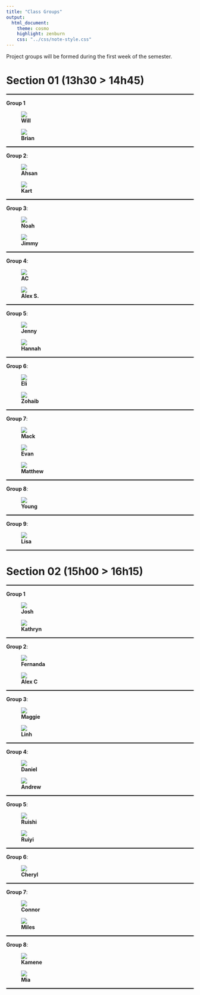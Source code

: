 ```yaml
---
title: "Class Groups"
output:
  html_document:
    theme: cosmo
    highlight: zenburn
    css: "../css/note-style.css"
---
```


Project groups will be formed during the first week of the semester.

# Section 01 (13h30 > 14h45)

<hr style="height: 0px; border: none; border-top: 2px solid black;">

**Group 1**

<div class="group-row">
  <figure class="group-figure">
    <img src="../icons/will_eagle_green.svg" class="group-img"/>
    <figcaption class="group-caption"><b>Will</b></figcaption>
  </figure>
  <figure class="group-figure">
    <img src="../icons/brian_penguin_blue.svg" class="group-img"/>
    <figcaption class="group-caption"><b>Brian</b></figcaption>
  </figure>
</div>

<hr style="height: 0px; border: none; border-top: 2px solid black;">

**Group 2**:

<div class="group-row">
  <figure class="group-figure">
    <img src="../icons/ahsan_parrot_purple.svg" class="group-img"/>
    <figcaption class="group-caption"><b>Ahsan</b></figcaption>
  </figure>
  <figure class="group-figure">
    <img src="../icons/kart_falcon_peach.svg" class="group-img"/>
    <figcaption class="group-caption"><b>Kart</b></figcaption>
  </figure>
</div>

<hr style="height: 0px; border: none; border-top: 2px solid black;">

**Group 3**:

<div class="group-row">
  <figure class="group-figure">
    <img src="../icons/noah_cuttlefish_green.svg" class="group-img"/>
    <figcaption class="group-caption"><b>Noah</b></figcaption>
  </figure>
  <figure class="group-figure">
    <img src="../icons/jimmy_bald_eagle_green.svg" class="group-img"/>
    <figcaption class="group-caption"><b>Jimmy</b></figcaption>
  </figure>
</div>

<hr style="height: 0px; border: none; border-top: 2px solid black;">

**Group 4**:

<div class="group-row">
  <figure class="group-figure">
    <img src="../icons/ac_cat_periwinkle.svg" class="group-img"/>
    <figcaption class="group-caption"><b>AC</b></figcaption>
  </figure>
  <figure class="group-figure">
    <img src="../icons/alexs_shark_blue.svg" class="group-img"/>
    <figcaption class="group-caption"><b>Alex S.</b></figcaption>
  </figure>
</div>

<hr style="height: 0px; border: none; border-top: 2px solid black;">

**Group 5**:

<div class="group-row">
  <figure class="group-figure">
    <img src="../icons/jenny_rabbit_pink.svg" class="group-img"/>
    <figcaption class="group-caption"><b>Jenny</b></figcaption>
  </figure>
  <figure class="group-figure">
    <img src="../icons/hannah_dog_bluegreen.svg" class="group-img"/>
    <figcaption class="group-caption"><b>Hannah</b></figcaption>
  </figure>
</div>

<hr style="height: 0px; border: none; border-top: 2px solid black;">

**Group 6**:

<div class="group-row">
  <figure class="group-figure">
    <img src="../icons/eli_lion_blue.svg" class="group-img"/>
    <figcaption class="group-caption"><b>Eli</b></figcaption>
  </figure>
  <figure class="group-figure">
    <img src="../icons/zohaib_falcon_yellow.svg" class="group-img"/>
    <figcaption class="group-caption"><b>Zohaib</b></figcaption>
  </figure>
</div>

<hr style="height: 0px; border: none; border-top: 2px solid black;">

**Group 7**:

<div class="group-row">
  <figure class="group-figure">
    <img src="../icons/mack_hippo_light_blue.svg" class="group-img"/>
    <figcaption class="group-caption"><b>Mack</b></figcaption>
  </figure>
  <figure class="group-figure">
    <img src="../icons/evan_cat_navy.svg" class="group-img"/>
    <figcaption class="group-caption"><b>Evan</b></figcaption>
  </figure>
  <figure class="group-figure">
    <img src="../icons/matthew_qmark.svg" class="group-img"/>
    <figcaption class="group-caption"><b>Matthew</b></figcaption>
  </figure>
</div>

<hr style="height: 0px; border: none; border-top: 2px solid black;">

**Group 8**:

<div class="group-row">
  <figure class="group-figure">
    <img src="../icons/young_qmark.svg" class="group-img"/>
    <figcaption class="group-caption"><b>Young</b></figcaption>
  </figure>
</div>

<hr style="height: 0px; border: none; border-top: 2px solid black;">

**Group 9**:

<div class="group-row">
  <figure class="group-figure">
    <img src="../icons/lisa_cat_yellowgreen.svg" class="group-img"/>
    <figcaption class="group-caption"><b>Lisa</b></figcaption>
  </figure>
</div>

<hr style="height: 0px; border: none; border-top: 2px solid black;">

# Section 02 (15h00 > 16h15)

<hr style="height: 0px; border: none; border-top: 2px solid black;">

**Group 1**

<div class="group-row">
  <figure class="group-figure">
    <img src="../icons/josh_dog_blue.svg" class="group-img"/>
    <figcaption class="group-caption"><b>Josh</b></figcaption>
  </figure>
  <figure class="group-figure">
    <img src="../icons/kathryn_qmark.svg" class="group-img"/>
    <figcaption class="group-caption"><b>Kathryn</b></figcaption>
  </figure>
</div>

<hr style="height: 0px; border: none; border-top: 2px solid black;">

**Group 2**:

<div class="group-row">
  <figure class="group-figure">
    <img src="../icons/fernanda_giraffe_pastel.svg" class="group-img"/>
    <figcaption class="group-caption"><b>Fernanda</b></figcaption>
  </figure>
  <figure class="group-figure">
    <img src="../icons/alexc_tiger_red.svg" class="group-img"/>
    <figcaption class="group-caption"><b>Alex C</b></figcaption>
  </figure>
</div>

<hr style="height: 0px; border: none; border-top: 2px solid black;">

**Group 3**:

<div class="group-row">
  <figure class="group-figure">
    <img src="../icons/maggie_koala_blue.svg" class="group-img"/>
    <figcaption class="group-caption"><b>Maggie</b></figcaption>
  </figure>
  <figure class="group-figure">
    <img src="../icons/linh_dog_red.svg" class="group-img"/>
    <figcaption class="group-caption"><b>Linh</b></figcaption>
  </figure>
</div>

<hr style="height: 0px; border: none; border-top: 2px solid black;">

**Group 4**:

<div class="group-row">
  <figure class="group-figure">
    <img src="../icons/daniel_horse_green.svg" class="group-img"/>
    <figcaption class="group-caption"><b>Daniel</b></figcaption>
  </figure>
  <figure class="group-figure">
    <img src="../icons/andrew_dog_red.svg" class="group-img"/>
    <figcaption class="group-caption"><b>Andrew</b></figcaption>
  </figure>
</div>

<hr style="height: 0px; border: none; border-top: 2px solid black;">

**Group 5**:

<div class="group-row">
  <figure class="group-figure">
    <img src="../icons/ruishi_qmark.svg" class="group-img"/>
    <figcaption class="group-caption"><b>Ruishi</b></figcaption>
  </figure>
  <figure class="group-figure">
    <img src="../icons/ruiyi_wolf_red.svg" class="group-img"/>
    <figcaption class="group-caption"><b>Ruiyi</b></figcaption>
  </figure>
</div>

<hr style="height: 0px; border: none; border-top: 2px solid black;">

**Group 6**:

<div class="group-row">
  <figure class="group-figure">
    <img src="../icons/cheryl_cat_navy.svg" class="group-img"/>
    <figcaption class="group-caption"><b>Cheryl</b></figcaption>
  </figure>
</div>

<hr style="height: 0px; border: none; border-top: 2px solid black;">

**Group 7**:

<div class="group-row">
  <figure class="group-figure">
    <img src="../icons/connor_cat_teal.svg" class="group-img"/>
    <figcaption class="group-caption"><b>Connor</b></figcaption>
  </figure>
  <figure class="group-figure">
    <img src="../icons/miles_dog_purple.svg" class="group-img"/>
    <figcaption class="group-caption"><b>Miles</b></figcaption>
  </figure>
</div>

<hr style="height: 0px; border: none; border-top: 2px solid black;">

**Group 8**:

<div class="group-row">
  <figure class="group-figure">
    <img src="../icons/kamene_fluffydog_black.svg" class="group-img"/>
    <figcaption class="group-caption"><b>Kamene</b></figcaption>
  </figure>
  <figure class="group-figure">
    <img src="../icons/mia_cow_yellow.svg" class="group-img"/>
    <figcaption class="group-caption"><b>Mia</b></figcaption>
  </figure>
</div>

<hr style="height: 0px; border: none; border-top: 2px solid black;">
